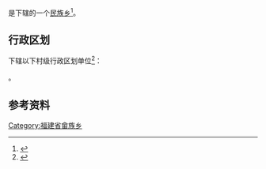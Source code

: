 {{中国乡级行政区|35/09/81/201/000}}

'''{{PAGENAMEBASE}}'''是{{PRC admin/fullname|35/09/81/201/000|3}}下辖的一个[[民族乡|民族乡]]<ref>{{PRC admin/ref sgc|{{PRC admin/parent|35/09/81/201/000}}}}</ref>。

== 行政区划 ==
{{PAGENAMEBASE}}下辖以下村级行政区划单位<ref>{{PRC admin/ref sgc|35/09/81/201/000}}</ref>：

{{PRC admin/children|35/09/81/201/000}}。

== 参考资料 ==
{{reflist}}

{{福建行政区划小作品}}
{{PRC admin/navcat|35/09/81/201/000}}
[[Category:福建省畲族乡|Category:福建省畲族乡]]